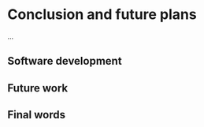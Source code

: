 # Conclusion and future plans {#ch:conclusion}

...

## Software development

## Future work

## Final words
